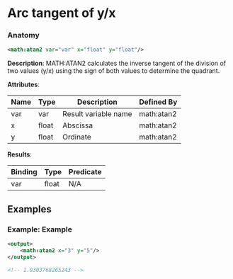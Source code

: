 # Arc tangent of y/x

### Anatomy

```xml
<math:atan2 var="var" x="float" y="float"/>
```

 **Description**:
 MATH:ATAN2 calculates the inverse tangent of the division of two values (y/x) using the sign of both values to determine the quadrant.

**Attributes**:

| Name | Type | Description | Defined By |
| ---- | ---- | ----------- | ---------- |
| var | var | Result variable name | math:atan2 |
| x | float | Abscissa | math:atan2 |
| y | float | Ordinate | math:atan2 |


**Results**:

| Binding | Type | Predicate |
| ------- | ---- | --------- |
| var | float | N/A |


## Examples

### Example: Example

```xml
<output>
	<math:atan2 x="3" y="5"/>
</output>

<!-- 1.0303768265243 -->
```

